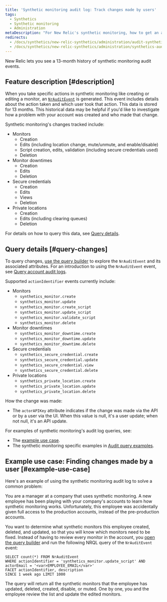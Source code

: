 ```yaml
---
title: 'Synthetic monitoring audit log: Track changes made by users'
tags:
  - Synthetics
  - Synthetic monitoring
  - Administration
metaDescription: "For New Relic's synthetic monitoring, how to get an audit log of changes made to your account."
redirects:
  - /docs/synthetics/new-relic-synthetics/administration/audit-synthetics-account-changes
  - /docs/synthetics/new-relic-synthetics/administration/synthetics-audit-log-track-changes-made-users
---
```


New Relic lets you see a 13-month history of synthetic monitoring audit events.

## Feature description [#description]

When you take specific actions in synthetic monitoring like creating or editing a monitor, an [`NrAuditEvent`](/attribute-dictionary?attribute_name=&events_tids%5B%5D=8287) is generated. This event includes details about the action taken and which user took that action. This data is stored for 13 months. This historical data may be helpful if you'd like to investigate how a problem with your account was created and who made that change.

Synthetic monitoring's changes tracked include:

* Monitors
  * Creation
  * Edits (including location change, mute/unmute, and enable/disable)
  * Script creation, edits, validation (including secure credentials used)
  * Deletion
* Monitor downtimes
  * Creation
  * Edits
  * Deletion
* Secure credentials
  * Creation
  * Edits
  * Views
  * Deletion
* Private locations
  * Creation
  * Edits (including clearing queues)
  * Deletion

For details on how to query this data, see [Query details](#query-changes).

## Query details [#query-changes]

To query changes, [use the query builder](/docs/query-your-data/explore-query-data/query-builder/introduction-query-builder) to explore the `NrAuditEvent` and its associated attributes. For an introduction to using the `NrAuditEvent` event, see [Query account audit logs](/docs/insights/use-insights-ui/manage-account-data/query-account-audit-logs-nrauditevent).

Supported `actionIdentifier` events currently include:

* Monitors
  * `synthetics_monitor.create`
  * `synthetics_monitor.update`
  * `synthetics_monitor.create_script`
  * `synthetics_monitor.update_script`
  * `synthetics_monitor.validate_script`
  * `synthetics_monitor.delete`
* Monitor downtimes
  * `synthetics_monitor_downtime.create`
  * `synthetics_monitor_downtime.update`
  * `synthetics_monitor_downtime.delete`
* Secure credentials
  * `synthetics_secure_credential.create`
  * `synthetics_secure_credential.update`
  * `synthetics_secure_credential.view`
  * `synthetics_secure_credential.delete`
* Private locations
  * `synthetics_private_location.create​`
  * `synthetics_private_location.update​`
  * `synthetics_private_location.delete`

How the change was made:

* The `actorAPIKey` attribute indicates if the change was made via the API or by a user via the UI. When this value is null, it's a user update; when not null, it's an API update.

For examples of synthetic monitoring's audit log queries, see:

* The [example use case](#example-use-case).
* The synthetic monitoring specific examples in [Audit query examples](/docs/insights/insights-data-sources/default-data/nrauditevent-default-attributes-examples).

## Example use case: Finding changes made by a user [#example-use-case]

Here's an example of using the synthetic monitoring audit log to solve a common problem:

You are a manager at a company that uses synthetic monitoring. A new employee has been playing with your company's accounts to learn how synthetic monitoring works. Unfortunately, this employee was accidentally given full access to the production accounts, instead of the pre-production accounts.

You want to determine what synthetic monitors this employee created, deleted, and updated, so that you will know which monitors need to be fixed. Instead of having to review every monitor in the account, you [open the query builder](/docs/query-your-data/explore-query-data/query-builder/introduction-query-builder) and run the following NRQL query of the `NrAuditEvent` event:

```
SELECT count(*) FROM NrAuditEvent 
WHERE actionIdentifier = 'synthetics_monitor.update_script' AND
actorEmail = '<var>EMPLOYEE_EMAIL</var>'
FACET actionIdentifier, description 
SINCE 1 week ago LIMIT 1000
```

The query will return all the synthetic monitors that the employee has updated, deleted, created, disable, or muted. One by one, you and the employee review the list and update the edited monitors.
